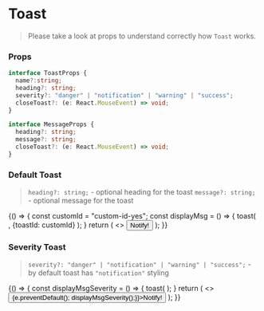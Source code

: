
<Meta title="Components/Toast" component={Toast} />

# Toast
> Please take a look at props to understand correctly how `Toast` works.

### Props

```typescript
interface ToastProps {
  name?:string;
  heading?: string;
  severity?: "danger" | "notification" | "warning" | "success";
  closeToast?: (e: React.MouseEvent) => void;
}
```

```typescript
interface MessageProps {
  heading?: string;
  message?: string;
  closeToast?: (e: React.MouseEvent) => void;
}
```

### Default Toast

> `heading?: string;` - optional heading for the toast
> `message?: string;` - optional message for the toast

<Preview>
  <Story name="default">
    {() => {
      const customId = "custom-id-yes";
      const displayMsg = () => {
        toast(
          <Message
            heading="Scanning..."
          />,
          {toastId: customId}
        );
      }
      return (
        <>
          <Button onClick={displayMsg} >Notify!</Button>
          <Spacer height="1.5rem" />
          <Toast />
        </>
      );
    }}
  </Story>
</Preview>

### Severity Toast
> `severity?: "danger" | "notification" | "warning" | "success";` - by default toast has `"notification"` styling

<Preview>
  <Story name="severity">
    {() => {
      const displayMsgSeverity = () => {
        toast(
          <Message
            heading="Scanning severity..."
            message="Please wait a bit for the severity level"
          />
        );
      }
      return (
        <>
          <Button onClick={(e) => {e.preventDefault(); displayMsgSeverity();}}>Notify!</Button>
          <Spacer height="0.5rem" />
          <Toast />
          <Spacer height="0.5rem" />
          <Toast severity="warning" />
          <Spacer height="0.5rem" />
          <Toast severity="danger" />
          <Spacer height="0.5rem" />
          <Toast severity="success" />
        </>
      );
    }}
  </Story>
</Preview>
